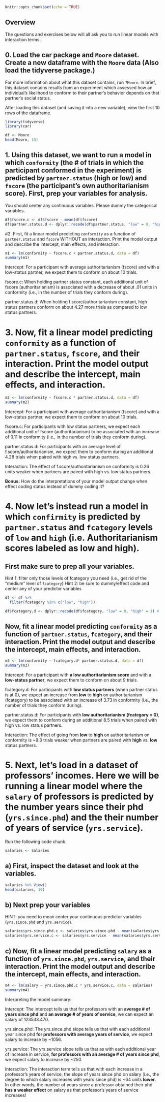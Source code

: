 ```r
knitr::opts_chunk$set(echo = TRUE)
```

## Overview

The questions and exercises below will all ask you to run linear models with interaction terms.

## 0. Load the car package and `Moore` dataset. Create a new dataframe with the `Moore` data  (Also load the tidyverse package.)

For more information about what this dataset contains, run `?Moore`. In brief, this dataset contains results from an experiment which assessed how an individual's likelihood to conform to their partner's behavior depends on that partner's social status.

After loading this dataset (and saving it into a new variable), view the first 10 rows of the dataframe.

```r

library(tidyverse)
library(car)

df <- Moore
head(Moore, 10)

```

## 1. Using this dataset, we want to run a model in which `conformity` (the # of trials in which the participant conformed in the experiment) is predicted by `partner.status` (high or low) and `fscore` (the participant's own authoritarianism score). First, prep your variables for analysis.

You should center any continuous variables. Please dummy the categorical variables.

```r

df$fscore.c <- df$fscore - mean(df$fscore)
df$partner.status.d <- dplyr::recode(df$partner.status, "low" = 0, "high" = 1) # using dummy coding

```


#2. First, fit a linear model predicting `conformity` as a function of `partner.status` and `fscore` WITHOUT an interaction. Print the model output and describe the intercept, main effects, and interaction.

```r

m1 <- lm(conformity ~ fscore.c + partner.status.d, data = df)
summary(m1)

```
Intercept: For a participant with average authoritarianism (fscore) and with a low-status partner, we expect them to conform on about 10 trials.

fscore.c: When holding partner status constant, each additional unit of fscore (authoritarianism) is associated with a decrease of about .01 units in conformity (i.e., in the number of trials they conform during).

partner.status.d: When holding f.score/authoritarianism constant, high status partners conform on about 4.27 more trials as compared to low status partners. 

# 3. Now, fit a linear model predicting `conformity` as a function of `partner.status`, `fscore`, and **their interaction**. Print the model output and describe the intercept, main effects, and interaction.

```r

m2 <- lm(conformity ~ fscore.c * partner.status.d, data = df)
summary(m2)

```

Intercept: For a participant with average authoritarianism (fscore) and with a low-status partner, we expect them to conform on about 10 trials.

fscore.c: For participants with low status partners, we expect each additional unit of fscore (authoritarianism) to be associated with an increase of 0.11 in conformity (i.e., in the number of trials they conform during).

partner.status.d: For participants with an average level of f.score/authoritarianism, we expect them to conform during an additional 4.28 trials when paired with high vs. low status partners.

Interaction: The effect of f.score/authoritarianism on conformity is 0.26 units weaker when partners are paired with high vs. low status partners.

**Bonus:** How do the interpretations of your model output change when effect coding status instead of dummy coding it?

# 4. Now let's instead run a model in which `confirmity` is predicted by `partner.status` and `fcategory` levels of `low` and `high` (i.e. Authoritarianism scores labeled as low and high). 

## First make sure to prep all your variables. 

Hint 1: filter only those levels of fcategory you need (i.e., get rid of the "medium" level of `fcategory`)
Hint 2: be sure to dummy/effect code and center any of your predictor variables

```r
df <- df %>%
  filter(fcategory %in% c("low", "high"))

df$fcategory.d <- dplyr::recode(df$fcategory, "low" = 0, "high" = 1) # using dummy coding
```

## Now, fit a linear model predicting `conformity` as a function of `partner.status`, `fcategory`, and **their interaction**. Print the model output and describe the intercept, main effects, and interaction.

```r
m3 <- lm(conformity ~ fcategory.d* partner.status.d, data = df)
summary(m3)
```

Intercept: For a participant with **a low authoritarianism score**  and with a **low-status partner**, we expect them to conform on about 9 trials.

fcategory.d: For participants with **low status partners** (when partner status is at 0), we expect an increase from **low** to **high** on authoritarianism (fcategory) to be associated with an increase of 3.73 in conformity (i.e., the number of trials they conform during).

partner.status.d: For participants with **low authoritarianism (fcategory = 0)**, we expect them to conform during an additional 8.5 trials when paired with high vs. low status partners.

Interaction: The effect of going from **low** to **high** on authoritarianism on conformity is ~9.3 trials weaker when partners are paired with **high** vs. **low** status partners.

# 5. Next, let's load in a dataset of professors' incomes. Here we will be running a linear model where the `salary` of professors is predicted by the number years since their phd (`yrs.since.phd`) and the their number of years of service (`yrs.service`).

Run the following code chunk.
```r
salaries <- Salaries
```

## a) First, inspect the dataset and look at the variables. 
```r
salaries %>% View()
head(salaries, 10)
```

## b) Next prep your variables

HINT: you need to mean center your continuous predictor variables (`yrs.since.phd` and `yrs.service`).

```r
salaries$yrs.since.phd.c <- salaries$yrs.since.phd - mean(salaries$yrs.since.phd)
salaries$yrs.service.c <- salaries$yrs.service - mean(salaries$yrs.service)
```

## c) Now, fit a linear model predicting `salary` as a function of `yrs.since.phd`, `yrs.service`, and **their interaction**. Print the model output and describe the intercept, main effects, and interaction.

```r
m4 <- lm(salary ~ yrs.since.phd.c * yrs.service.c, data = salaries)
summary(m4)
```

Interpreting the model summary:

Intercept: The intercept tells us that for professors with an **average # of years since phd** and **an average # of years of service**, we can expect an salary of 123533.470.

yrs.since.phd: The yrs.since.phd slope tells us that with each additional year since phd **for professors with average years of service**, we expect salary to increase by ~1056.

yrs.service: The yrs.service slope tells us that as with each additional year of increase in service, **for professors with an average # of years since phd**, we expect salary to increase by ~250.

Interaction: The interaction term tells us that with each increase in a professor's years of service, the slope of years since phd on salary (i.e., the degree to which salary increases with years since phd) is ~64 units **lower**. In other words, the number of years since a professor obtained their phd **has a weaker effect** on salary as that professor's years of service increases!
